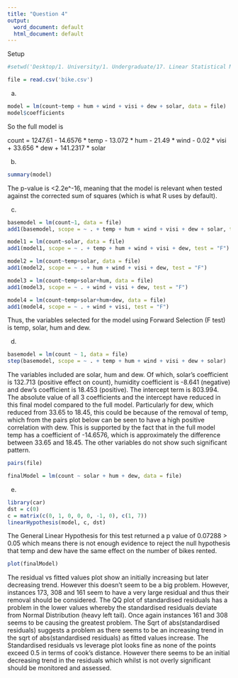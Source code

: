 ```yaml
---
title: "Question 4"
output:
  word_document: default
  html_document: default
---
```


Setup
```r
#setwd('Desktop/1. University/1. Undergraduate/17. Linear Statistical Models/assignments/assignment 2')
```

```r
file = read.csv('bike.csv')
```

a)
```r
model = lm(count~temp + hum + wind + visi + dew + solar, data = file)
model$coefficients
```
So the full model is 

count = 1247.61 - 14.6576 * temp - 13.072 * hum - 21.49 * wind - 0.02 * visi + 33.656 * dew + 141.2317 * solar

b)
```r
summary(model)
```
The p-value is <2.2e^-16, meaning that the model is relevant when tested against the corrected sum of squares (which is what R uses by default).

c)
```r
basemodel = lm(count~1, data = file)
add1(basemodel, scope = ~ . + temp + hum + wind + visi + dew + solar, test = "F")
```

```r
model1 = lm(count~solar, data = file)
add1(model1, scope = ~ . + temp + hum + wind + visi + dew, test = "F")
```

```r
model2 = lm(count~temp+solar, data = file)
add1(model2, scope = ~ . + hum + wind + visi + dew, test = "F")
```

```r
model3 = lm(count~temp+solar+hum, data = file)
add1(model3, scope = ~ . + wind + visi + dew, test = "F")
```


```r
model4 = lm(count~temp+solar+hum+dew, data = file)
add1(model4, scope = ~ . + wind + visi, test = "F")
```
Thus, the variables selected for the model using Forward Selection (F test) is temp, solar, hum and dew.

d)
```r
basemodel = lm(count ~ 1, data = file)
step(basemodel, scope = ~ . + temp + hum + wind + visi + dew + solar)
```
The variables included are solar, hum and dew. Of which, solar's coefficient is 132.713 (positive effect on count), humidity coefficient is -8.641 (negative) and dew's coefficient is 18.453 (positive). The intercept term is 803.994.
The absolute value of all 3 coefficients and the intercept have reduced in this final model compared to the full model. Particularly for dew, which reduced from 33.65 to 18.45, this could be because of the removal of temp, which from the pairs plot below can be seen to have a high positive correlation with dew. This is supported by the fact that in the full model temp has a coefficient of -14.6576, which is approximately the difference between 33.65 and 18.45. 
The other variables do not show such significant pattern.


```r
pairs(file)
```

```r
finalModel = lm(count ~ solar + hum + dew, data = file)
```

e)
```r
library(car)
dst = c(0)
c = matrix(c(0, 1, 0, 0, 0, -1, 0), c(1, 7))
linearHypothesis(model, c, dst)
```
The General Linear Hypothesis for this test returned a p value of 0.07288 > 0.05 which means there is not enough evidence to reject the null hypothesis that temp and dew have the same effect on the number of bikes rented.


```r
plot(finalModel)
```
The residual vs fitted values plot show an initially increasing but later decreasing trend. However this doesn't seem to be a big problem. However, instances 173, 308 and 161 seem to have a very large residual and thus their removal should be considered.
The QQ plot of standardised residuals has a problem in the lower values whereby the standardised residuals deviate from Normal Distribution (heavy left tail). Once again instances 161 and 308 seems to be causing the greatest problem.
The Sqrt of abs(standardised residuals) suggests a problem as there seems to be an increasing trend in the sqrt of abs(standardised residuals) as fitted values increase.
The Standardised residuals vs leverage plot looks fine as none of the points exceed 0.5 in terms of cook's distance. However there seems to be an initial decreasing trend in the residuals which whilst is not overly significant should be monitored and assessed.